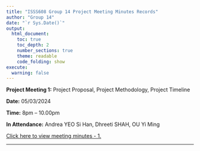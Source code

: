 ```yaml
---
title: "ISSS608 Group 14 Project Meeting Minutes Records"
author: "Group 14"
date: "`r Sys.Date()`"
output:
  html_document:
    toc: true
    toc_depth: 2
    number_sections: true
    theme: readable
    code_folding: show
execute: 
  warning: false
---
```


**Project Meeting 1:** Project Proposal, Project Methodology, Project Timeline

**Date:** 05/03/2024

**Time:** 8pm – 10.00pm

**In Attendance:** Andrea YEO Si Han, Dhreeti SHAH, OU Yi Ming

[Click here to view meeting minutes - 1.](meeting1.qmd)

------------------------------------------------------------------------
